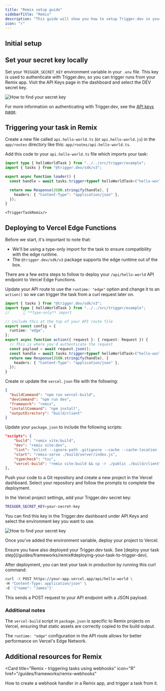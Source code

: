 ```yaml
---
title: "Remix setup guide"
sidebarTitle: "Remix"
description: "This guide will show you how to setup Trigger.dev in your existing Remix project, test an example task, and view the run."
icon: "r"
---
```



<Prerequisites framework="Remix" />

## Initial setup

<Steps>
  <CliInitStep />
  <CliDevStep />
  <CliRunTestStep />
  <CliViewRunStep />
</Steps>

## Set your secret key locally

Set your `TRIGGER_SECRET_KEY` environment variable in your `.env` file. This key is used to authenticate with Trigger.dev, so you can trigger runs from your Remix app. Visit the API Keys page in the dashboard and select the DEV secret key.

![How to find your secret key](/images/api-keys.png)

For more information on authenticating with Trigger.dev, see the [API keys page](/apikeys).

## Triggering your task in Remix

<Steps>

  <Step title="Create an API route">

Create a new file called `api.hello-world.ts` (or `api.hello-world.js`) in the `app/routes` directory like this: `app/routes/api.hello-world.ts`.

  </Step>

  <Step title="Add your task">

Add this code to your `api.hello-world.ts` file which imports your task:

```ts app/routes/api.hello-world.ts
import type { helloWorldTask } from "../../src/trigger/example";
import { tasks } from "@trigger.dev/sdk/v3";

export async function loader() {
  const handle = await tasks.trigger<typeof helloWorldTask>("hello-world", "James");

  return new Response(JSON.stringify(handle), {
    headers: { "Content-Type": "application/json" },
  });
}
```

  </Step>

  <Step title="Trigger your task">

    <TriggerTaskRemix/>

  </Step>

</Steps>

<AddEnvironmentVariables />

<DeployingYourTask />

## Deploying to Vercel Edge Functions

Before we start, it's important to note that:

- We'll be using a type-only import for the task to ensure compatibility with the edge runtime.
- The `@trigger.dev/sdk/v3` package supports the edge runtime out of the box.

There are a few extra steps to follow to deploy your `/api/hello-world` API endpoint to Vercel Edge Functions.

<Steps>

<Step title="Update your API route">

Update your API route to use the `runtime: "edge"` option and change it to an `action()` so we can trigger the task from a curl request later on.

```ts app/routes/api.hello-world.ts
import { tasks } from "@trigger.dev/sdk/v3";
import type { helloWorldTask } from "../../src/trigger/example";
//      👆 **type-only** import

// include this at the top of your API route file
export const config = {
  runtime: "edge",
};
export async function action({ request }: { request: Request }) {
  // This is where you'd authenticate the request
  const payload = await request.json();
  const handle = await tasks.trigger<typeof helloWorldTask>("hello-world", payload);
  return new Response(JSON.stringify(handle), {
    headers: { "Content-Type": "application/json" },
  });
}
```

</Step>

<Step title="Update the Vercel configuration">

Create or update the `vercel.json` file with the following:

```json vercel.json
{
  "buildCommand": "npm run vercel-build",
  "devCommand": "npm run dev",
  "framework": "remix",
  "installCommand": "npm install",
  "outputDirectory": "build/client"
}
```

</Step>

<Step title="Update package.json scripts">

Update your `package.json` to include the following scripts:

```json package.json
"scripts": {
    "build": "remix vite:build",
    "dev": "remix vite:dev",
    "lint": "eslint --ignore-path .gitignore --cache --cache-location ./node_modules/.cache/eslint .",
    "start": "remix-serve ./build/server/index.js",
    "typecheck": "tsc",
    "vercel-build": "remix vite:build && cp -r ./public ./build/client"
},
```

</Step>

<Step title="Deploy to Vercel">

Push your code to a Git repository and create a new project in the Vercel dashboard. Select your repository and follow the prompts to complete the deployment.

</Step>

<Step title="Add your Vercel environment variables">

In the Vercel project settings, add your Trigger.dev secret key:

```bash
TRIGGER_SECRET_KEY=your-secret-key
```

You can find this key in the Trigger.dev dashboard under API Keys and select the environment key you want to use.

![How to find your secret key](/images/api-keys.png)

</Step>

<Step title="Deploy your project">

Once you've added the environment variable, deploy your project to Vercel.

<Note>
  Ensure you have also deployed your Trigger.dev task. See [deploy your task
  step](/guides/frameworks/remix#deploying-your-task-to-trigger-dev).
</Note>

</Step>

<Step title="Test your task in production">

After deployment, you can test your task in production by running this curl command:

```bash
curl -X POST https://your-app.vercel.app/api/hello-world \
-H "Content-Type: application/json" \
-d '{"name": "James"}'
```

This sends a POST request to your API endpoint with a JSON payload.

</Step>

</Steps>

### Additional notes

The `vercel-build` script in `package.json` is specific to Remix projects on Vercel, ensuring that static assets are correctly copied to the build output.

The `runtime: "edge"` configuration in the API route allows for better performance on Vercel's Edge Network.

## Additional resources for Remix

<Card
  title="Remix - triggering tasks using webhooks"
  icon="R"
  href="/guides/frameworks/remix-webhooks"
>
  How to create a webhook handler in a Remix app, and trigger a task from it.
</Card>

<UsefulNextSteps />
